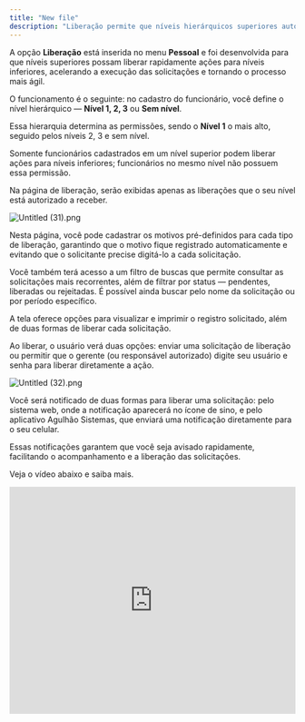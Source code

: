 ```yaml
---
title: "New file"
description: "Liberação permite que níveis hierárquicos superiores autorizem ações para níveis inferiores de forma ágil e controlada."
---
```


A opção **Liberação** está inserida no menu **Pessoal** e foi desenvolvida para que níveis superiores possam liberar rapidamente ações para níveis inferiores, acelerando a execução das solicitações e tornando o processo mais ágil.

O funcionamento é o seguinte: no cadastro do funcionário, você define o nível hierárquico — **Nível 1, 2, 3** ou **Sem nível**.

Essa hierarquia determina as permissões, sendo o **Nível 1** o mais alto, seguido pelos níveis 2, 3 e sem nível.

Somente funcionários cadastrados em um nível superior podem liberar ações para níveis inferiores; funcionários no mesmo nível não possuem essa permissão.

Na página de liberação, serão exibidas apenas as liberações que o seu nível está autorizado a receber.

![Untitled (31).png](/images/Untitled\(31\).png)

Nesta página, você pode cadastrar os motivos pré-definidos para cada tipo de liberação, garantindo que o motivo fique registrado automaticamente e evitando que o solicitante precise digitá-lo a cada solicitação.

Você também terá acesso a um filtro de buscas que permite consultar as solicitações mais recorrentes, além de filtrar por status — pendentes, liberadas ou rejeitadas. É possível ainda buscar pelo nome da solicitação ou por período específico.

A tela oferece opções para visualizar e imprimir o registro solicitado, além de duas formas de liberar cada solicitação.

Ao liberar, o usuário verá duas opções: enviar uma solicitação de liberação ou permitir que o gerente (ou responsável autorizado) digite seu usuário e senha para liberar diretamente a ação.

![Untitled (32).png](/images/Untitled\(32\).png)

Você será notificado de duas formas para liberar uma solicitação: pelo sistema web, onde a notificação aparecerá no ícone de sino, e pelo aplicativo Agulhão Sistemas, que enviará uma notificação diretamente para o seu celular.

Essas notificações garantem que você seja avisado rapidamente, facilitando o acompanhamento e a liberação das solicitações.

Veja o vídeo abaixo e saiba mais.

<iframe width="100%" height="400" src="https://www.youtube.com/embed/CIUGe-f7dGY?si=PKo4JzIR8cLSDQu1" title="YouTube video player" frameborder="0" allow="accelerometer; autoplay; clipboard-write; encrypted-media; gyroscope; picture-in-picture; web-share" referrerpolicy="strict-origin-when-cross-origin" allowfullscreen />